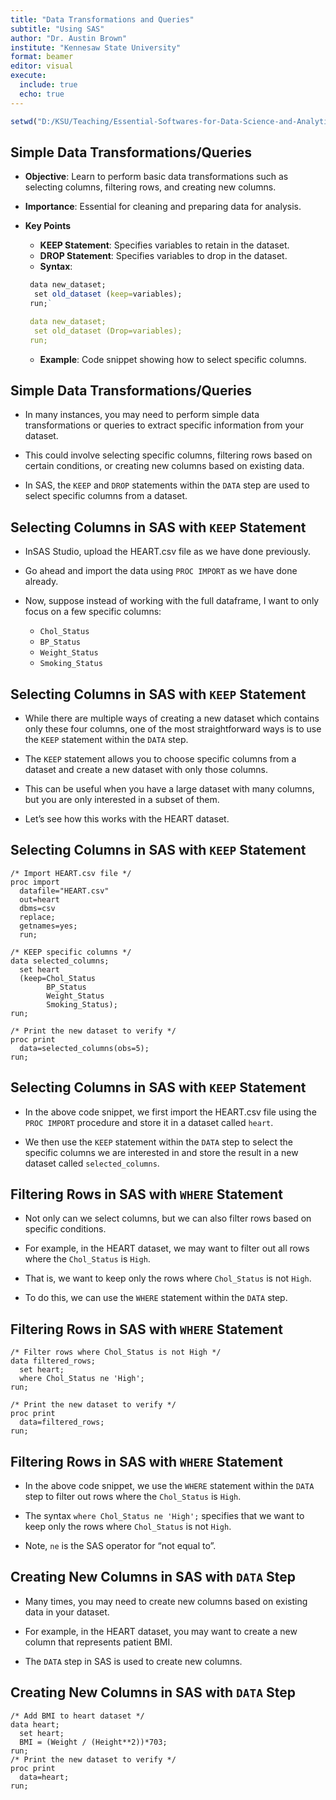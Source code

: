 ```yaml
---
title: "Data Transformations and Queries"
subtitle: "Using SAS"
author: "Dr. Austin Brown"
institute: "Kennesaw State University"
format: beamer
editor: visual
execute: 
  include: true
  echo: true
---
```


```r
setwd("D:/KSU/Teaching/Essential-Softwares-for-Data-Science-and-Analytics/Module 3 - Data Transformations and Queries")
```

## Simple Data Transformations/Queries

-   **Objective**: Learn to perform basic data transformations such as selecting columns, filtering rows, and creating new columns.

-   **Importance**: Essential for cleaning and preparing data for analysis.

-   **Key Points**

    -   **KEEP Statement**: Specifies variables to retain in the dataset.
    -   **DROP Statement**: Specifies variables to drop in the dataset.
    -   **Syntax**:

    ``` r
     data new_dataset;
      set old_dataset (keep=variables); 
     run;`

     data new_dataset;
      set old_dataset (Drop=variables);
     run;
    ```

    -   **Example**: Code snippet showing how to select specific columns.

## Simple Data Transformations/Queries

- In many instances, you may need to perform simple data transformations or queries to extract specific information from your dataset.

- This could involve selecting specific columns, filtering rows based on certain conditions, or creating new columns based on existing data.

- In SAS, the `KEEP` and `DROP` statements within the `DATA` step are used to select specific columns from a dataset.

## Selecting Columns in SAS with `KEEP` Statement

- InSAS Studio, upload the HEART.csv file as we have done previously.

- Go ahead and import the data using `PROC IMPORT` as we have done already.

- Now, suppose instead of working with the full dataframe, I want to only focus on a few specific columns:
    - `Chol_Status`
    - `BP_Status`
    - `Weight_Status`
    - `Smoking_Status`
    
## Selecting Columns in SAS with `KEEP` Statement

- While there are multiple ways of creating a new dataset which contains only these four columns, one of the most straightforward ways is to use the `KEEP` statement within the `DATA` step.

- The `KEEP` statement allows you to choose specific columns from a dataset and create a new dataset with only those columns.

- This can be useful when you have a large dataset with many columns, but you are only interested in a subset of them.

- Let's see how this works with the HEART dataset.

## Selecting Columns in SAS with `KEEP` Statement

\scriptsize
```
/* Import HEART.csv file */
proc import 
  datafile="HEART.csv" 
  out=heart 
  dbms=csv 
  replace;
  getnames=yes;
  run;
  
/* KEEP specific columns */
data selected_columns;
  set heart
  (keep=Chol_Status 
        BP_Status 
        Weight_Status 
        Smoking_Status);
run;

/* Print the new dataset to verify */
proc print 
  data=selected_columns(obs=5);
run;
```
\normalsize

## Selecting Columns in SAS with `KEEP` Statement

- In the above code snippet, we first import the HEART.csv file using the `PROC IMPORT` procedure and store it in a dataset called `heart`.

- We then use the `KEEP` statement within the `DATA` step to select the specific columns we are interested in and store the result in a new dataset called `selected_columns`.

## Filtering Rows in SAS with `WHERE` Statement

- Not only can we select columns, but we can also filter rows based on specific conditions.

- For example, in the HEART dataset, we may want to filter out all rows where the `Chol_Status` is `High`.
  
- That is, we want to keep only the rows where `Chol_Status` is not `High`.

- To do this, we can use the `WHERE` statement within the `DATA` step.

## Filtering Rows in SAS with `WHERE` Statement

\scriptsize
```
/* Filter rows where Chol_Status is not High */
data filtered_rows;
  set heart;
  where Chol_Status ne 'High';
run;

/* Print the new dataset to verify */
proc print 
  data=filtered_rows;
run;
```
\normalsize

## Filtering Rows in SAS with `WHERE` Statement

- In the above code snippet, we use the `WHERE` statement within the `DATA` step to filter out rows where the `Chol_Status` is `High`.

- The syntax `where Chol_Status ne 'High';` specifies that we want to keep only the rows where `Chol_Status` is not `High`.

- Note, `ne` is the SAS operator for "not equal to".

## Creating New Columns in SAS with `DATA` Step

- Many times, you may need to create new columns based on existing data in your dataset.

- For example, in the HEART dataset, you may want to create a new column that represents patient BMI.

- The `DATA` step in SAS is used to create new columns.

## Creating New Columns in SAS with `DATA` Step

\scriptsize
```
/* Add BMI to heart dataset */
data heart;
  set heart;
  BMI = (Weight / (Height**2))*703;
run;
/* Print the new dataset to verify */
proc print 
  data=heart;
run;
```
\normalsize
